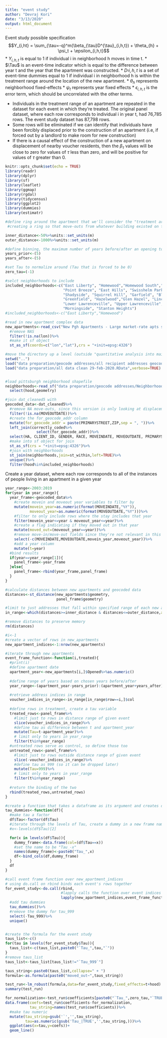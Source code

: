```yaml
---
title: "event study"
author: "Devraj Kori"
date: "3/13/2020"
output: html_document
---
```

Event study possible specification
$$Y_{i,ht} = \sum_{\tau=-q}^m(\beta_{\tau}D^{\tau}_{i,h,t}) + \theta_{h} + \psi_t + \epsilon_{i,h,t}$$
*  $Y_{i,h,t}$ is equal to 1 if individual i in neighborhood h moves in time t.
*  $\Tau$ is an event-time indicator which is equal to the difference between year t and the year that the apartment was constructed. 
*  $D_^{\tau}{i,h,t}$ is a set of event-time dummies equal to 1 if individual i in neighborhood h is within the treatment range around the location of the new apartment.
*  $\theta_h$ represents neighborhood fixed-effects
*  $\psi_t$ represents year fixed effects
*  $\epsilon_{i,h,t}$ is the error term, which should be uncorrelated with the other terms. 

* Individuals in the treatment range of an apartment are repeated in the dataset for each event in which they're treated. The original panel dataset, where each row corresponds to individual i in year t, had 76,785 rows. The event study dataset has 87,798 rows. 
* Some rows will be eliminated if we can identify that individuals have been forcibly displaced prior to the construction of an apartment (i.e, if forced out by a landlord to make room for new construction)
* If there is a causal effect of the construction of a new apartment on displacement of nearby voucher residents, then the $\beta_{\tau}$ values will be close to zero for values of $\tau$ less than zero, and will be positive for values of $\tau$ greater than 0.

```r
knitr::opts_chunk$set(echo = TRUE)
library(readr)
library(dplyr)
library(sf)
library(leaflet)
library(ggmap)
library(rgdal)
library(tidycensus)
library(ggplot2)
library(dummies)
library(estimatr)
```

```r
#define ring around the apartment that we'll consider the "treatment area"
 #creating a ring so that move-outs from whatever building existed on the same plot of land the apartment is on arent' included

inner_distance<-50%>%units::set_units(m)
outer_distance<-1000%>%units::set_units(m)

#define binning, the maximum number of years before/after an opening to include
years_prior<-(5)
years_after<-(5)

#set Tau to normalize around (Tau that is forced to be 0)
zero_tau=(-1)

#selct neighborhoods to include
included_neighborhoods<-c("East Liberty", "Homewood","Homewood South","Homewood North", "Larimer",
                          "Point Breeze", "East Hills", "Swisshelm Park",
                          "Shadyside", "Squirrel Hill", "Garfield", "Bloomfield", "Highland Park",
                          "Greenfield", "Hazelwood","Glen Hazel", "Lincoln-Lemington-Belmar",
                          "Lower Lawrenceville", "Upper Lawrenceville", "Central Lawrenceville",
                          "Morningside", "Stanton Heights")
#included_neighborhoods<-c("East Liberty","Homewood")
```


```r
#read in new apartment complex data
new_apartments<-read_csv("New Pgh Apartments - Large market-rate apts since 1999 - cleaned.csv")%>%
  #remove NAS
  filter(!is.na(lon))%>%
  #make it sf object
  st_as_sf(coords=c("lon","lat"),crs = "+init=epsg:4326")

#move the directory up a level (outside "quantitative analysis into main folder)
setwd("..")
load("data preparation/geocode addresses/all recipient addresses geocoded.Rdata",verbose=TRUE)
load("data preparation/all data clean 29-feb-2020.RData",verbose=TRUE)


#load pittsburgh neighborhood shapefile
neighborhoods<-read_sf("data preparation/geocode addresses/Neighborhoods_/Neighborhoods_.shx")%>%
  select(hood,geometry)

#join dat_cleaned5 with 
geocoded_data<-dat_cleaned5%>%
  #remove NA move-outs, since this version is only looking at displacements
  filter(!is.na(MOVEOUTDATE))%>%
  #create the for_geocode_addr column
  mutate(for_geocode_addr = paste(PRIMARYSTREET,ZIP,sep = ", "))%>%
  left_join(correctly_coded%>%
              select(for_geocode_addr))%>%
  select(HA, CLIENT_ID, GENDER, RACE, MOVEINDATE, MOVEOUTDATE, PRIMARYSTREET, ZIP,geometry)%>%
  #make into sf object for join
  st_as_sf(crs = "+init=epsg:4326")%>%
  #join with neighborhoods
  st_join(neighborhoods,join=st_within,left=TRUE)%>%
  unique()%>%
  filter(hood%in%included_neighborhoods)
```

Create a year dataset, where each row corresponds to all of the instances of people living in an apartment in a given year
```r
year_range<-2003:2019
for(year in year_range){
  year_frame<-geocoded_data%>%
    #create movein and moveout year variables to filter by
    mutate(movein_year=as.numeric(format(MOVEINDATE,"%Y")),
           moveout_year=as.numeric(format(MOVEOUTDATE,"%Y")))%>%
    #filter to only include rows where the stay includes that year
    filter(movein_year<=year & moveout_year<=year)%>%
    #create a flag indicating if they moved out in that year
    mutate(moved_out=(moveout_year==year))%>%
    #remove move-in/move-out fields since they're not relevant in this structure
    select(-c(MOVEINDATE,MOVEOUTDATE,movein_year,moveout_year))%>%
    #add a year column
    mutate(t=year)
  #bind results
  if(year==year_range[1]){
    panel_frame<-year_frame
  }else{
    panel_frame<-rbind(year_frame,panel_frame)
  }
}


```

```r
#calculate distances between new apartments and geocoded data
distances<-st_distance(new_apartments$geometry,
                       panel_frame$geometry)

#limit to just addresses that fall within specified range of each new apartment
in_range<-which(distances>=inner_distance & distances<=outer_distance,arr.ind=TRUE)%>%as.data.frame

#remove distances to preserve memory
rm(distances)
```


```r
#i<-1
#create a vector of rows in new_apartments
new_apartment_indices<-1:nrow(new_apartments)

#iterate through new apartments
event_frame_function<-function(i,treated){
  #print(i)
  #define apartment date
  apartment_year<-new_apartments[i,]$Opened%>%as.numeric()
  
  #define range of years based on chosen years before/after
  year_range<-(apartment_year-years_prior):(apartment_year+years_after)
  
  #retrieve address indices in range
  voucher_indices_in_range<-in_range[in_range$row==i,]$col
  
  #define rows in treatment, create a tau variable
  treated_rows<-panel_frame%>%
    #limit just to rows in distance range of given event
    slice(voucher_indices_in_range)%>%
    #define tau as difference between t and apartment_year
    mutate(Tau=t-apartment_year)%>%
    # limit only to years in year_range
    filter(t%in%year_range)
  #untreated rows serve as control, so define those too
  untreated_rows<-panel_frame%>%
    #limit just to rows outside distance range of given event
    slice(-voucher_indices_in_range)%>%
    #define tau as 999 (so it can be dropped later)
    mutate(Tau=999)%>%
    # limit only to years in year_range
    filter(t%in%year_range)
  
  #return the binding of the two
  rbind(treated_rows,untreated_rows)
}

#create a function that takes a dataframe as its argument and creates dummies for each tau value
tau_dummies<-function(df){
  #make tau a factor
  df$Tau<-factor(df$Tau)
  #iterate through the levels of Tau, create a dummy in a new frame named "Tau_-x" and bind to df
  #x<-levels(df$Tau)[2]

  for(x in levels(df$Tau)){
    dummy_frame<-data.frame(col=(df$Tau==x))
    #set the name to be "Tau_-x"
    names(dummy_frame)<-paste0("Tau_",x)
    df<-bind_cols(df,dummy_frame)
  }
  df
}

#call event frame function over new_apartment_indices
# using do.call on rbind binds each event's rows together
for_event_study<-do.call(rbind,
                         #lapply calls the function over event indices
                         lapply(new_apartment_indices,event_frame_function))%>%
  #add tau dummies
  tau_dummies()%>%
  #remove the dummy for tau_999
  select(-Tau_999)%>%
  unique()



```

```r
#create the formula for the event study
taus_list<-c()
for(tau in levels(for_event_study$Tau)){
  taus_list<-c(taus_list,paste0("`Tau_",tau,"`"))
}
#remove taus_list
taus_list<-taus_list[taus_list!="`Tau_999`"]

taus_string<-paste0(taus_list,collapse=" + ")
formula<-as.formula(paste0("moved_out~",taus_string))

test_run<-lm_robust(formula,data=for_event_study,fixed_effects=t+hood)
summary(test_run)
```

```r

for_normalization<-test_run$coefficients[paste0("`Tau_",zero_tau,"`TRUE")]
data.frame(coefs=test_run$coefficients-for_normalization,
           tau_string=names(test_run$coefficients))%>%
  #make tau numeric
  mutate(tau_string=gsub('`','',tau_string),
         tau=as.numeric(gsub('Tau_|TRUE','',tau_string,)))%>%
  ggplot(aes(x=tau,y=coefs))+
  geom_line()

```